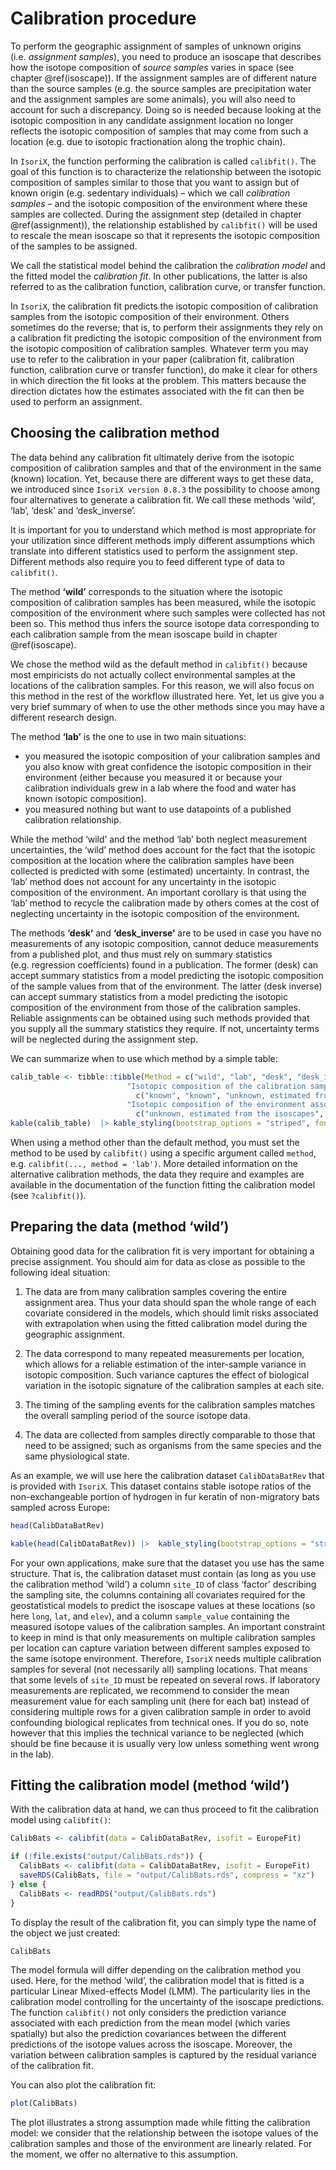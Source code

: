 # Calibration procedure {#calibration}

To perform the geographic assignment of samples of unknown origins (i.e. _assignment samples_), you need to produce an isoscape that describes how the isotope composition of _source samples_ varies in space (see chapter \@ref(isoscape)).
If the assignment samples are of different nature than the source samples (e.g. the source samples are precipitation water and the assignment samples are some animals), you will also need to account for such a discrepancy.
Doing so is needed because looking at the isotopic composition in any candidate assignment location no longer reflects the isotopic composition of samples that may come from such a location (e.g. due to isotopic fractionation along the trophic chain).

In `IsoriX`, the function performing the calibration is called `calibfit()`.
The goal of this function is to characterize the relationship between the isotopic composition of samples similar to those that you want to assign but of known origin (e.g. sedentary individuals) -- which we call _calibration samples_ -- and the isotopic composition of the environment where these samples are collected.
During the assignment step (detailed in chapter \@ref(assignment)), the relationship established by `calibfit()` will be used to rescale the mean isoscape so that it represents the isotopic composition of the samples to be assigned.

We call the statistical model behind the calibration the _calibration model_ and the fitted model the _calibration fit_.
In other publications, the latter is also referred to as the calibration function, calibration curve, or transfer function.

In `IsoriX`, the calibration fit predicts the isotopic composition of calibration samples from the isotopic composition of their environment.
Others sometimes do the reverse; that is, to perform their assignments they rely on a calibration fit predicting the isotopic composition of the environment from the isotopic composition of calibration samples.
Whatever term you may use to refer to the calibration in your paper (calibration fit, calibration function, calibration curve or transfer function), do make it clear for others in which direction the fit looks at the problem.
This matters because the direction dictates how the estimates associated with the fit can then be used to perform an assignment.


## Choosing the calibration method

The data behind any calibration fit ultimately derive from the isotopic composition of calibration samples and that of the environment in the same (known) location.
Yet, because there are different ways to get these data, we introduced since `IsoriX version 0.8.3` the possibility to choose among four alternatives to generate a calibration fit.
We call these methods 'wild', 'lab', 'desk' and 'desk_inverse'.

It is important for you to understand which method is most appropriate for your utilization since different methods imply different assumptions which translate into different statistics used to perform the assignment step.
Different methods also require you to feed different type of data to `calibfit()`.

The method **'wild'** corresponds to the situation where the isotopic composition of calibration samples has been measured, while the isotopic composition of the environment where such samples were collected has not been so.
This method thus infers the source isotope data corresponding to each calibration sample from the mean isoscape build in chapter \@ref(isoscape).

We chose the method wild as the default method in `calibfit()` because most empiricists do not actually collect environmental samples at the locations of the calibration samples.
For this reason, we will also focus on this method in the rest of the workflow illustrated here.
Yet, let us give you a very brief summary of when to use the other methods since you may have a different research design.

The method **'lab'** is the one to use in two main situations:

- you measured the isotopic composition of your calibration samples and you also know with great confidence the isotopic composition in their environment (either because you measured it or because your calibration individuals grew in a lab where the food and water has known isotopic composition).
- you measured nothing but want to use datapoints of a published calibration relationship.

While the method 'wild' and the method 'lab' both neglect measurement uncertainties, the 'wild' method does account for the fact that the isotopic composition at the location where the calibration samples have been collected is predicted with some (estimated) uncertainty.
In contrast, the 'lab' method does not account for any uncertainty in the isotopic composition of the environment.
An important corollary is that using the 'lab' method to recycle the calibration made by others comes at the cost of neglecting uncertainty in the isotopic composition of the environment.

The methods **'desk'** and **'desk_inverse'** are to be used in case you have no measurements of any isotopic composition, cannot deduce measurements from a published plot, and thus must rely on summary statistics (e.g. regression coefficients) found in a publication.
The former (desk) can accept summary statistics from a model predicting the isotopic composition of the sample values from that of the environment.
The latter (desk inverse) can accept summary statistics from a model predicting the isotopic composition of the environment from those of the calibration samples.
Reliable assignments can be obtained using such methods provided that you supply all the summary statistics they require.
If not, uncertainty terms will be neglected during the assignment step.

We can summarize when to use which method by a simple table:

```r
calib_table <- tibble::tibble(Method = c("wild", "lab", "desk", "desk_inverse"),
                          "Isotopic composition of the calibration samples" = 
                            c("known", "known", "unknown, estimated from fit `lm(sample_value ~ source_value)`", "unknown, estimated from fit `lm(source_value ~ sample_value)`"),
                          "Isotopic composition of the environment associated with the calibration samples" = 
                            c("unknown, estimated from the isoscapes", "known, or assumed to be known", "unknown, estimated from fit `lm(sample_value ~ source_value)`", "unknown, estimated from fit `lm(source_value ~ sample_value)`"))
kable(calib_table)  |> kable_styling(bootstrap_options = "striped", font_size = 15)
```

When using a method other than the default method, you must set the method to be used by `calibfit()` using a specific argument called `method`, e.g. `calibfit(..., method = 'lab')`.
More detailed information on the alternative calibration methods, the data they require and examples are available in the documentation of the function fitting the calibration model (see `?calibfit()`).


## Preparing the data (method 'wild')

Obtaining good data for the calibration fit is very important for obtaining a precise assignment. You should aim for data as close as possible to the following ideal situation:

1. The data are from many calibration samples covering the entire assignment area. Thus your data should span the whole range of each covariate considered in the models, which should limit risks associated with extrapolation when using the fitted calibration model during the geographic assignment.

2. The data correspond to many repeated measurements per location, which allows for a reliable estimation of the inter-sample variance in isotopic composition. Such variance captures the effect of biological variation in the isotopic signature of the calibration samples at each site.

3. The timing of the sampling events for the calibration samples matches the overall sampling period of the source isotope data.

4. The data are collected from samples directly comparable to those that need to be assigned; such as organisms from the same species and the same physiological state. 

As an example, we will use here the calibration dataset `CalibDataBatRev` that is provided with `IsoriX`. This dataset contains stable isotope ratios of the non-exchangeable portion of hydrogen in fur keratin of non-migratory bats sampled across Europe:

```r
head(CalibDataBatRev)
```

```r
kable(head(CalibDataBatRev)) |>  kable_styling(bootstrap_options = "striped", font_size = 15)
```

For your own applications, make sure that the dataset you use has the same structure. That is, the calibration dataset must contain (as long as you use the calibration method 'wild') a column `site_ID` of class 'factor' describing the sampling site, the columns containing all covariates required for the geostatistical models to predict the isoscape values at these locations (so here `long`, `lat`, and `elev`), and a column `sample_value` containing the measured isotope values of the calibration samples. An important constraint to keep in mind is that only measurements on multiple calibration samples per location can capture variation between different samples exposed to the same isotope environment. Therefore, `IsoriX` needs multiple calibration samples for several (not necessarily all) sampling locations. That means that some levels of `site_ID` must be repeated on several rows. If laboratory measurements are replicated, we recommend to consider the mean measurement value for each sampling unit (here for each bat) instead of considering multiple rows for a given calibration sample in order to avoid confounding biological replicates from technical ones. If you do so, note however that this implies the technical variance to be neglected (which should be fine because it is usually very low unless something went wrong in the lab).

## Fitting the calibration model (method 'wild')

With the calibration data at hand, we can thus proceed to fit the calibration model using `calibfit()`:

```r
CalibBats <- calibfit(data = CalibDataBatRev, isofit = EuropeFit)
```

```r
if (!file.exists("output/CalibBats.rds")) {
  CalibBats <- calibfit(data = CalibDataBatRev, isofit = EuropeFit)
  saveRDS(CalibBats, file = "output/CalibBats.rds", compress = "xz")
} else {
  CalibBats <- readRDS("output/CalibBats.rds")
}
```

To display the result of the calibration fit, you can simply type the name of the object we just created:

```r
CalibBats
```

The model formula will differ depending on the calibration method you used.
Here, for the method 'wild', the calibration model that is fitted is a particular Linear Mixed-effects Model (LMM). The particularity lies in the calibration model controlling for the uncertainty of the isoscape predictions.
The function `calibfit()` not only considers the prediction variance associated with each prediction from the mean model (which varies spatially) but also the prediction covariances between the different predictions of the isotope values across the isoscape.
Moreover, the variation between calibration samples is captured by the residual variance of the calibration fit.

You can also plot the calibration fit:

```r
plot(CalibBats)
```

The plot illustrates a strong assumption made while fitting the calibration model: we consider that the relationship between the isotope values of the calibration samples and those of the environment are linearly related.
For the moment, we offer no alternative to this assumption.
